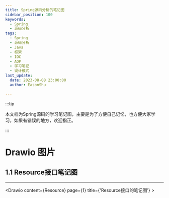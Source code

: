 ```yaml
---
title: Spring源码分析的笔记图
sidebar_position: 100
keywords:
  - Spring
  - 源码分析
tags:
  - Spring
  - 源码分析
  - Java
  - 框架
  - IOC
  - AOP
  - 学习笔记
  - 设计模式
last_update:
  date: 2023-08-08 23:00:00
  author: EasonShu

---
```



:::tip

本文档为Spring源码的学习笔记图，主要是为了方便自己记忆，也方便大家学习，如果有错误的地方，欢迎指正。

:::



<TOCInline toc={toc} />


# Drawio 图片



## 1.1 Resource接口笔记图


----
<Drawio content={Resource} page={1} title={'Resource接口的笔记图'} >
</Drawio>
